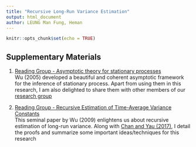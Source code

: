```yaml
---
title: "Recursive Long-Run Variance Estimation"
output: html_document
author: LEUNG Man Fung, Heman
---
```


```r
knitr::opts_chunk$set(echo = TRUE)
```

## Supplementary Materials
1. [Reading Group - Asymptotic theory for stationary processes](Reading Group - Asymptotic theory for stationary processes.pdf)  
Wu (2005) developed a beautiful and coherent asymptotic framework for the inference of stationary process. Apart from using them in this research, I am also delighted to share them with other members of our [research group](https://sites.google.com/site/kwchankeith/e-learning/reading-group)  

2. [Reading Group - Recursive Estimation of Time-Average Variance Constants](Reading Group - Recursive Estimation of Time-Average Variance Constants.pdf)  
This seminal paper by Wu (2009) enlightens us about recursive estimation of long-run variance. Along with [Chan and Yau (2017)](https://sites.google.com/site/kwchankeith/publications/rtacm), I detail the proofs and summarize some important ideas/techniques for this research  
